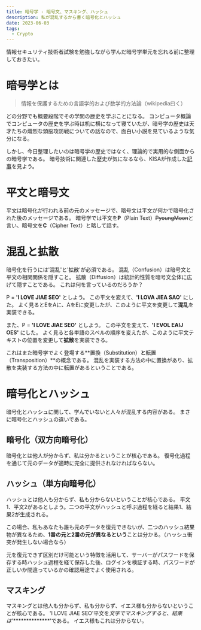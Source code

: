 ```yaml
---
title: 暗号学 - 暗号文、マスキング、ハッシュ
description: 私が混乱するから書く暗号化とハッシュ
date: 2023-06-03
tags:
  - Crypto
---
```


情報セキュリティ技術者試験を勉強しながら学んだ暗号学単元を忘れる前に整理しておきたい。

# 暗号学とは
> 情報を保護するための言語学的および数学的方法論（wikipedia曰く）

どの分野でも概要段階でその学問の歴史を学ぶことになる。
コンピュータ概論でコンピュータの歴史を学ぶ時は机に横になって寝ていたが、暗号学の歴史は天才たちの熾烈な頭脳攻防戦についての話なので、面白い小説を見ているような気分になる。

しかし、今日整理したいのは暗号学の歴史ではなく、理論的で実用的な側面からの暗号学である。
暗号技術に関連した歴史が気になるなら、KISAが作成した[記事](https://seed.kisa.or.kr/kisa/intro/EgovHistory.do)を見よう。

# 平文と暗号文
平文は暗号化が行われる前の元のメッセージで、暗号文は平文が何かで暗号化された後のメッセージである。
暗号学では平文を**P**（Plain Text）~~PyoungMoon~~と言い、暗号文を**C**（Cipher Text）と略して話す。

# 混乱と拡散
暗号化を行うには'混乱'と'拡散'が必須である。
混乱（Confusion）は暗号文と平文の相関関係を隠すこと。
拡散（Diffusion）は統計的性質を暗号文全体に広げて隠すことである。
これは何を言っているのだろうか？

P = **'I LOVE JIAE SEO'** としよう。
この平文を変えて、**'I LOVA JIEA SAO'** にした。
よく見るとEをAに、AをEに変更したが、このように平文を変更して**混乱**を実装できる。

また、P = **'I LOVE JIAE SEO'** としよう。
この平文を変えて、**'I EVOL EAIJ OES'** にした。
よく見ると各単語のスペルの順序を変えたが、このように平文テキストの位置を変更して**拡散**を実装できる。

これはまた暗号学でよく登場する**置換（Substitution）**と**転置（Transposition）**の概念である。
混乱を実装する方法の中に置換があり、拡散を実装する方法の中に転置があるということである。

# 暗号化とハッシュ
暗号化とハッシュに関して、学んでいないと人々が混乱する内容がある。
まさに暗号化とハッシュの違いである。

## 暗号化（双方向暗号化）
暗号化とは他人が分からず、私は分かるということが核心である。
復号化過程を通じて元のデータが適時に完全に提供されなければならない。

## ハッシュ（単方向暗号化）
ハッシュとは他人も分からず、私も分からないということが核心である。
平文1、平文2があるとしよう。二つの平文がハッシュと呼ぶ過程を経ると結果1、結果2が生成される。

この場合、私もあなたも誰も元のデータを復元できないが、二つのハッシュ結果物が異なるため、**1番の元と2番の元が異なるという**ことは分かる。（ハッシュ衝突が発生しない場合なら）

元を復元できず区別だけ可能という特徴を活用して、サーバーがパスワードを保存する時ハッシュ過程を経て保存した後、ログインを検証する時、パスワードが正しいか間違っているかの確認用途でよく使用される。

## マスキング
マスキングとは他人も分からず、私も分からず、イエス様も分からないということが核心である。
'I LOVE JIAE SEO'平文を*文字でマスキングすると、結果は'***************'である。
イエス様もこれは分からない。
